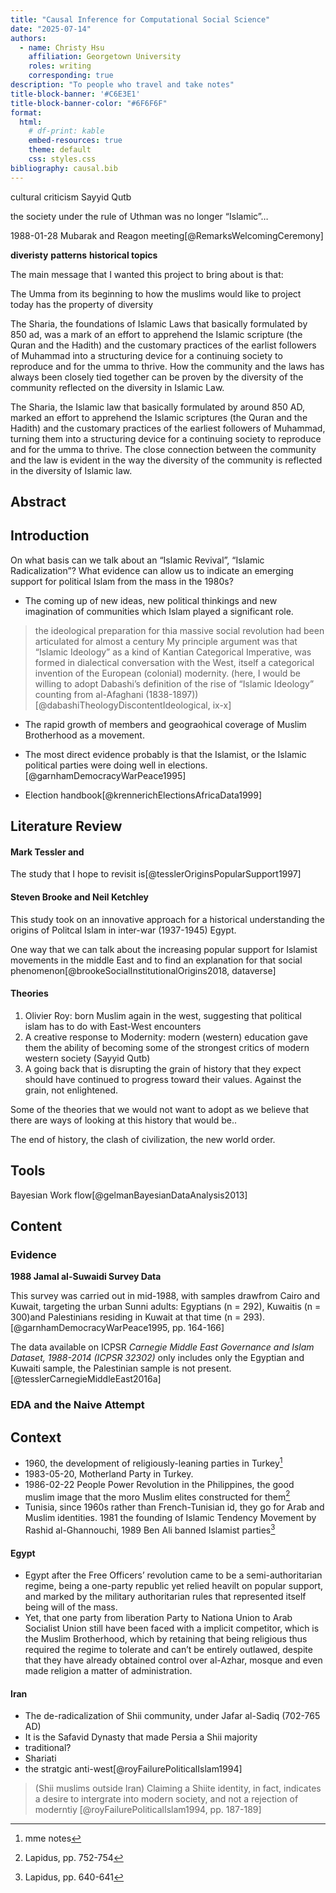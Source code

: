 ```yaml
---
title: "Causal Inference for Computational Social Science"
date: "2025-07-14"
authors:
  - name: Christy Hsu
    affiliation: Georgetown University
    roles: writing
    corresponding: true
description: "To people who travel and take notes"
title-block-banner: '#C6E3E1'
title-block-banner-color: "#6F6F6F"
format:
  html:
    # df-print: kable
    embed-resources: true
    theme: default
    css: styles.css
bibliography: causal.bib
---
```


::: {.callout-note}

cultural criticism Sayyid Qutb

the society under the rule of Uthman was no longer "Islamic"...

1988-01-28 Mubarak and Reagon meeting[@RemarksWelcomingCeremony]

:::

::: {.callout-tip}

**diveristy**
**patterns**
**historical topics**

The main message that I wanted this project to bring about is that:

The Umma from its beginning to how the muslims would like to project today has the property of diversity

The Sharia, the foundations of Islamic Laws that basically formulated by 850 ad, was a mark of an effort to apprehend the Islamic scripture (the Quran and the Hadith) and the customary practices of the earlist followers of Muhammad into a structuring device for a continuing society to reproduce and for the umma to thrive. How the community and the laws has always been closely tied together can be proven by the diversity of the community reflected on the diversity in Islamic Law.

The Sharia, the Islamic law that basically formulated by around 850 AD, marked an effort to apprehend the Islamic scriptures (the Quran and the Hadith) and the customary practices of the earliest followers of Muhammad, turning them into a structuring device for a continuing society to reproduce and for the umma to thrive. The close connection between the community and the law is evident in the way the diversity of the community is reflected in the diversity of Islamic law.

:::

## Abstract

## Introduction


On what basis can we talk about an "Islamic Revival", "Islamic Radicalization"? What evidence can allow us to indicate an emerging support for political Islam from the mass in the 1980s?

- The coming up of new ideas, new political thinkings and new imagination of communities which Islam played a significant role.

> the ideological preparation for thia massive social revolution had been articulated for almost a century
> My principle argument was that "Islamic Ideology" as a kind of Kantian Categorical Imperative, was formed in dialectical conversation with the West, itself a categorical invention of the European (colonial) modernity. (here, I would be willing to adopt Dabashi's definition of the rise of "Islamic Ideology" counting from al-Afaghani (1838-1897))[@dabashiTheologyDiscontentIdeological, ix-x]

- The rapid growth of members and geograohical coverage of Muslim Brotherhood as a movement.

- The most direct evidence probably is that the Islamist, or the Islamic political parties were doing well in elections.[@garnhamDemocracyWarPeace1995]

- Election handbook[@krennerichElectionsAfricaData1999]

## Literature Review

#### Mark Tessler and 

The study that I hope to revisit is[@tesslerOriginsPopularSupport1997]


#### Steven Brooke and Neil Ketchley

This study took on an innovative approach for a historical understanding the origins of Politcal Islam in inter-war (1937-1945) Egypt.

One way that we can talk about the increasing popular support for Islamist movements in the middle East and to find an explanation for that social phenomenon[@brookeSocialInstitutionalOrigins2018, dataverse]

#### Theories

1. Olivier Roy: born Muslim again in the west, suggesting that political islam has to do with East-West encounters
2. A creative response to Modernity: modern (western) education gave them the ability of becoming some of the strongest critics of modern western society (Sayyid Qutb)
3. A going back that is disrupting the grain of history that they expect should have continued to progress toward their values. Against the grain, not enlightened.

Some of the theories that we would not want to adopt as we believe that there are ways of looking at this history that would be..

The end of history, the clash of civilization, the new world order.

## Tools

Bayesian Work flow[@gelmanBayesianDataAnalysis2013]

## Content

### Evidence

**1988 Jamal al-Suwaidi Survey Data**

This survey was carried out in mid-1988, with samples drawfrom Cairo and Kuwait, targeting the urban Sunni adults: Egyptians (n = 292), Kuwaitis (n = 300)and Palestinians residing in Kuwait at that time (n = 293).[@garnhamDemocracyWarPeace1995, pp. 164-166]

The data available on ICPSR *Carnegie Middle East Governance and Islam Dataset, 1988-2014 (ICPSR 32302)* only includes only the Egyptian and Kuwaiti sample, the Palestinian sample is not present.[@tesslerCarnegieMiddleEast2016a]


### EDA and the Naive Attempt

## Context

- 1960, the development of religiously-leaning parties in Turkey^[mme notes]
- 1983-05-20, Motherland Party in Turkey.
- 1986-02-22 People Power Revolution in the Philippines, the good muslim image that the moro Muslim elites constructed for them^[Lapidus, pp. 752-754]
- Tunisia, since 1960s rather than French-Tunisian id, they go for Arab and Muslim identities. 1981 the founding of Islamic Tendency Movement by Rashid al-Ghannouchi, 1989 Ben Ali banned Islamist parties^[Lapidus, pp. 640-641]

#### Egypt

- Egypt after the Free Officers' revolution came to be a semi-authoritarian regime, being a one-party republic yet relied heavilt on popular support, and marked by the military authoritarian rules that represented itself being will of the mass.
- Yet, that one party from liberation Party to Nationa Union to Arab Socialist Union still have been faced with a implicit competitor, which is the Muslim Brotherhood, which by retaining that being religious thus required the regime to tolerate and can't be entirely outlawed, despite that they have already obtained control over al-Azhar, mosque and even made religion a matter of administration.

#### Iran

- The de-radicalization of Shii community, under Jafar al-Sadiq (702-765 AD)
- It is the Safavid Dynasty that made Persia a Shii majority
- traditional?
- Shariati
- the stratgic anti-west[@royFailurePoliticalIslam1994]

> (Shii muslims outside Iran) Claiming a Shiite identity, in fact, indicates a desire to intergrate into modern society, and not a rejection of moderntiy [@royFailurePoliticalIslam1994, pp. 187-189]